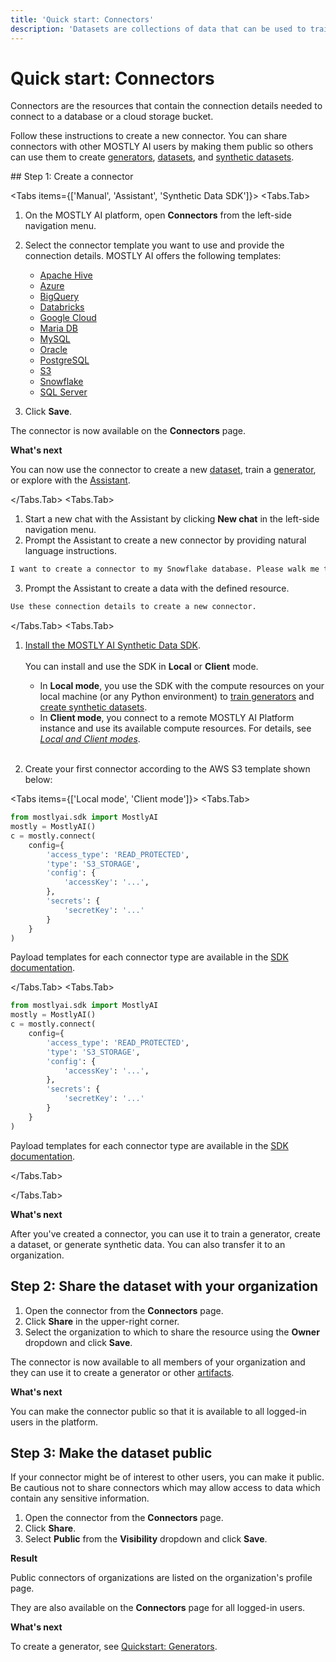 ```yaml
---
title: 'Quick start: Connectors'
description: 'Datasets are collections of data that can be used to train generators and create synthetic data.'
---
```



# Quick start: Connectors

Connectors are the resources that contain the connection details needed to connect to a database or a cloud storage bucket.

Follow these instructions to create a new connector. You can share connectors with other MOSTLY AI users by making them public so others can use them to create [generators](/quick-start/model-creators), [datasets](/quick-start/dataset-quickstart), and [synthetic datasets](/quick-start/data-consumers).

<Steps>
## Step 1: Create a connector

<Tabs items={['Manual', 'Assistant', 'Synthetic Data SDK']}>
<Tabs.Tab>

1. On the MOSTLY AI platform, open **Connectors** from the left-side navigation menu.
2. Select the connector template you want to use and provide the connection details. MOSTLY AI offers the following templates:

   - [Apache Hive](/connectors/apache-hive)
   - [Azure](/connectors/azure)
   - [BigQuery](/connectors/bigquery)
   - [Databricks](/connectors/databricks)
   - [Google Cloud](/connectors/google-cloud)
   - [Maria DB](/connectors/mariadb)
   - [MySQL](/connectors/mysql)
   - [Oracle](/connectors/oracle)
   - [PostgreSQL](/connectors/postgresql)
   - [S3](/connectors/s3)
   - [Snowflake](/connectors/snowflake)
   - [SQL Server](/connectors/sql-server)

3. Click **Save**.

The connector is now available on the **Connectors** page.

**What's next**

You can now use the connector to create a new [dataset](/quick-start/dataset-quickstart), train a [generator](/quick-start/model-creators), or explore with the [Assistant](/assistant).

</Tabs.Tab>
<Tabs.Tab>

1. Start a new chat with the Assistant by clicking **New chat** in the left-side navigation menu.
2. Prompt the Assistant to create a new connector by providing natural language instructions.

```bash
I want to create a connector to my Snowflake database. Please walk me through the process step by step.
```

3. Prompt the Assistant to create a data with the defined resource.

```bash
Use these connection details to create a new connector.
```

</Tabs.Tab>
<Tabs.Tab>

1. [Install the MOSTLY AI Synthetic Data SDK](/python-sdk#installation).<br /><br />
   You can install and use the SDK in **Local** or **Client** mode.

   - In **Local mode**, you use the SDK with the compute resources on your local machine (or any Python environment) to [train generators](/generators/train) and [create synthetic datasets](/synthetic-datasets/generate).
   - In **Client mode**, you connect to a remote MOSTLY AI Platform instance and use its available compute resources.
     For details, see [_Local and Client modes_](/python-sdk#local-and-client-modes).<br /><br />

2. Create your first connector according to the AWS S3 template shown below:

<Tabs items={['Local mode', 'Client mode']}>
<Tabs.Tab>

```python copy filename="python"
from mostlyai.sdk import MostlyAI
mostly = MostlyAI()
c = mostly.connect(
    config={
        'access_type': 'READ_PROTECTED',
        'type': 'S3_STORAGE',
        'config': {
            'accessKey': '...',
        },
        'secrets': {
            'secretKey': '...'
        }
    }
)
```

<CustomCallout>Payload templates for each connector type are available in the [SDK documentation](https://mostly-ai.github.io/mostlyai/api_client/#mostlyai.sdk.client.api.MostlyAI.connect).</CustomCallout>

</Tabs.Tab>
<Tabs.Tab>

```python copy filename="python"
from mostlyai.sdk import MostlyAI
mostly = MostlyAI()
c = mostly.connect(
    config={
        'access_type': 'READ_PROTECTED',
        'type': 'S3_STORAGE',
        'config': {
            'accessKey': '...',
        },
        'secrets': {
            'secretKey': '...'
        }
    }
)
```

<CustomCallout>Payload templates for each connector type are available in the [SDK documentation](https://mostly-ai.github.io/mostlyai/api_client/#mostlyai.sdk.client.api.MostlyAI.connect).</CustomCallout>

</Tabs.Tab>
</Tabs>

</Tabs.Tab>
</Tabs>

**What's next**

After you've created a connector, you can use it to train a generator, create a dataset, or generate synthetic data. You can also transfer it to an organization.

## Step 2: Share the dataset with your organization

1. Open the connector from the **Connectors** page.
2. Click **Share** in the upper-right corner.
3. Select the organization to which to share the resource using the **Owner** dropdown and click **Save**.

The connector is now available to all members of your organization and they can use it to create a generator or other [artifacts](/assistant/artifacts).

**What's next**

You can make the connector public so that it is available to all logged-in users in the platform.

## Step 3: Make the dataset public

If your connector might be of interest to other users, you can make it public. Be cautious not to share connectors which may allow access to data which contain any sensitive information.

1. Open the connector from the **Connectors** page.
2. Click **Share**.
3. Select **Public** from the **Visibility** dropdown and click **Save**.

**Result**

Public connectors of organizations are listed on the organization's profile page.

They are also available on the **Connectors** page for all logged-in users.

**What's next**

To create a generator, see [Quickstart: Generators](model-creators).

</Steps>
